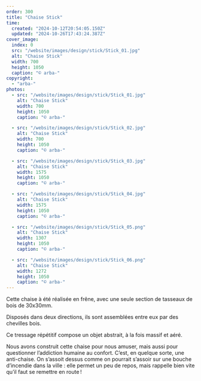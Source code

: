 ```yaml
---
order: 300
title: "Chaise Stick"
time:
  created: "2024-10-12T20:54:05.150Z"
  updated: "2024-10-26T17:43:24.387Z"
cover_image:
  index: 0
  src: "/website/images/design/stick/Stick_01.jpg"
  alt: "Chaise Stick"
  width: 700
  height: 1050
  caption: "© arba-"
copyright:
  - "arba-"
photos:
  - src: "/website/images/design/stick/Stick_01.jpg"
    alt: "Chaise Stick"
    width: 700
    height: 1050
    caption: "© arba-"

  - src: "/website/images/design/stick/Stick_02.jpg"
    alt: "Chaise Stick"
    width: 700
    height: 1050
    caption: "© arba-"

  - src: "/website/images/design/stick/Stick_03.jpg"
    alt: "Chaise Stick"
    width: 1575
    height: 1050
    caption: "© arba-"

  - src: "/website/images/design/stick/Stick_04.jpg"
    alt: "Chaise Stick"
    width: 1575
    height: 1050
    caption: "© arba-"

  - src: "/website/images/design/stick/Stick_05.png"
    alt: "Chaise Stick"
    width: 1307
    height: 1050
    caption: "© arba-"

  - src: "/website/images/design/stick/Stick_06.png"
    alt: "Chaise Stick"
    width: 1272
    height: 1050
    caption: "© arba-"
---
```


Cette chaise à été réalisée en frêne, avec une seule section de tasseaux de bois de 30x30mm.

Disposés dans deux directions, ils sont assemblées entre eux par des chevilles bois.

Ce tressage répétitif compose un objet abstrait, à la fois massif et aéré.

Nous avons construit cette chaise pour nous amuser, mais aussi pour questionner l’addiction humaine au confort. C’est, en quelque sorte, une anti-chaise. On s’assoit dessus comme on pourrait s’assoir sur une bouche d’incendie dans la ville : elle permet un peu de repos, mais rappelle bien vite qu’il faut se remettre en route !

